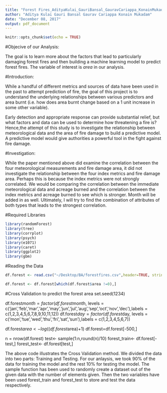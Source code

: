 ```yaml
---
title: "Forest Fires_AdityaKulai_GauriBansal_GauravCariappa_KonainMukadam"
author: "Aditya Kulai Gauri Bansal Gaurav Cariappa Konain Mukadam"
date: "December 08, 2017"
output: pdf_document
---
```


```r
knitr::opts_chunk$set(echo = TRUE)
```


#Objecive of our Analysis:

The goal is to learn more about the factors that lead to particularly damaging forest fires and then building a machine learning model to predict forest fires. The variable of interest is *area* in our analysis.

#Introduction:

While a handful of different metrics and sources of data have been used in the past to attempt prediction of fire, the goal of this project is to understand the underlying relationships between various predictors and area burnt (i.e. how does area burnt change based on a 1 unit increase in some other variable).

Early detection and appropriate response can provide substantial relief, but what factors and data can be used to determine how threatening a fire is? Hence,the attempt of this study is to investigate the relationship between meteorological data and the area of fire damage to build a predictive model. A predictive model would give authorities a powerful tool in the fight against fire damage. 


#Investigation:

While the paper mentioned above did examine the correlation between the four meteorological measurements and fire damage area, it did not investigate the relationship between the four index metrics and fire damage area. Perhaps this is because the index metrics were not strongly correlated. We would be comparing the correlation between the immediate meteorological data and acreage burned and the correlation between the index metrics and acreage burned to see which is stronger. Month will be added in as well. Ultimately, I will try to find the combination of attributes of both types that leads to the strongest correlation.

#Required Libraries

```r
library(randomForest)
library(tree)
library(corrplot)
library(psych)
library(e1071)
library(caret)
library(ggplot2)
library(gbm)
```



#Reading the Data
```r

df.forest <- read.csv("~/Desktop/BA/forestfires.csv",header=TRUE, stringsAsFactors=FALSE)

df.forest <- df.forest[which(df.forest$area !=0),] 
```


#Cross Validation to predict the forest area
set.seed(1234)

df.forest$month = factor(df.forest$month, levels = c('jan','feb','mar','apr','may','jun','jul','aug','sep','oct','nov','dec'),labels = c(1,2,3,4,5,6,7,8,9,10,11,12))
df.forest$day = factor(df.forest$day, levels = c('mon','tue','wed','thu','fri','sat','sun'),labels = c(1,2,3,4,5,6,7))

df.forest$area <- log((df.forest$area)+1)
df.forest=df.forest[-500,]

n = nrow(df.forest)
test<-  sample(1:n,round(n)/10)
forest_train<- df.forest[-test,]
forest_test<- df.forest[test,]

The above code illustrates the Cross Validation method. We divided the data into two parts: Training and Testing. For our anlaysis, we took 90% of the data for training the model and the rest 10% for testing the model. The sample function has been used to randomly create a dataset out of the given data with the number of elements given. Then the two variables have been used forest_train and forest_test to store and test the data respectively.


